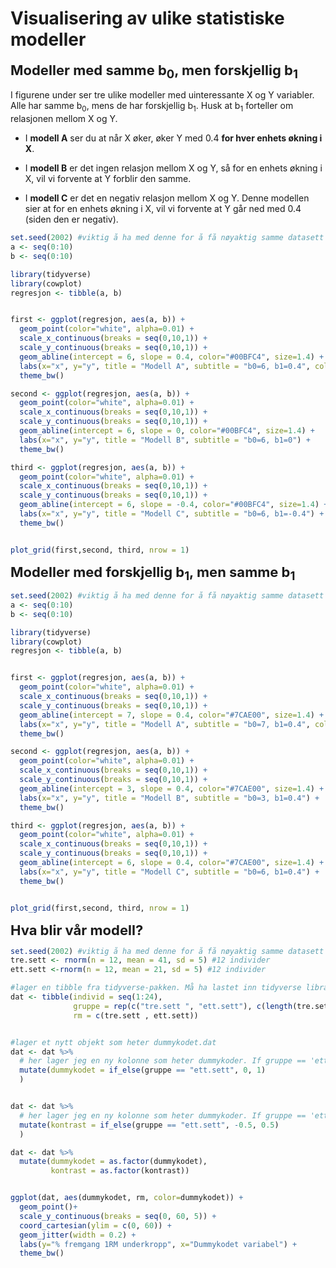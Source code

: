 
# Visualisering av ulike statistiske modeller

<span style="font-size: 22px; font-weight: bold; color: var(--purple);">Modeller med samme b<sub>0</sub>, men forskjellig b<sub>1</sub></span>


I figurene under ser tre ulike modeller med uinteressante X og Y variabler. Alle har samme b<sub>0</sub>, mens de har forskjellig b<sub>1</sub>. Husk at b<sub>1</sub> forteller om relasjonen mellom X og Y.

* I **modell A** ser du at når X øker, øker Y med 0.4 **for hver enhets økning i X**. 

* I **modell B** er det ingen relasjon mellom X og Y, så for en enhets økning i X, vil vi forvente at Y forblir den samme. 

* I **modell C** er det en negativ relasjon mellom X og Y. Denne modellen sier at for en enhets økning i X, vil vi forvente at Y går ned med 0.4 (siden den er negativ).


```r
set.seed(2002) #viktig å ha med denne for å få nøyaktig samme datasett
a <- seq(0:10)
b <- seq(0:10)

library(tidyverse)
library(cowplot)
regresjon <- tibble(a, b)


first <- ggplot(regresjon, aes(a, b)) + 
  geom_point(color="white", alpha=0.01) +
  scale_x_continuous(breaks = seq(0,10,1)) +
  scale_y_continuous(breaks = seq(0,10,1)) +
  geom_abline(intercept = 6, slope = 0.4, color="#00BFC4", size=1.4) +
  labs(x="x", y="y", title = "Modell A", subtitle = "b0=6, b1=0.4", color="red") +
  theme_bw() 

second <- ggplot(regresjon, aes(a, b)) + 
  geom_point(color="white", alpha=0.01) +
  scale_x_continuous(breaks = seq(0,10,1)) +
  scale_y_continuous(breaks = seq(0,10,1)) +
  geom_abline(intercept = 6, slope = 0, color="#00BFC4", size=1.4) +
  labs(x="x", y="y", title = "Modell B", subtitle = "b0=6, b1=0") +
  theme_bw() 

third <- ggplot(regresjon, aes(a, b)) + 
  geom_point(color="white", alpha=0.01) +
  scale_x_continuous(breaks = seq(0,10,1)) +
  scale_y_continuous(breaks = seq(0,10,1)) +
  geom_abline(intercept = 6, slope = -0.4, color="#00BFC4", size=1.4) +
  labs(x="x", y="y", title = "Modell C", subtitle = "b0=6, b1=-0.4") +
  theme_bw() 


plot_grid(first,second, third, nrow = 1)


```

<span style="font-size: 22px; font-weight: bold; color: var(--purple);">Modeller med forskjellig b<sub>1</sub>, men samme b<sub>1</sub></span>

```r
set.seed(2002) #viktig å ha med denne for å få nøyaktig samme datasett
a <- seq(0:10)
b <- seq(0:10)

library(tidyverse)
library(cowplot)
regresjon <- tibble(a, b)


first <- ggplot(regresjon, aes(a, b)) + 
  geom_point(color="white", alpha=0.01) +
  scale_x_continuous(breaks = seq(0,10,1)) +
  scale_y_continuous(breaks = seq(0,10,1)) +
  geom_abline(intercept = 7, slope = 0.4, color="#7CAE00", size=1.4) +
  labs(x="x", y="y", title = "Modell A", subtitle = "b0=7, b1=0.4", color="red") +
  theme_bw() 

second <- ggplot(regresjon, aes(a, b)) + 
  geom_point(color="white", alpha=0.01) +
  scale_x_continuous(breaks = seq(0,10,1)) +
  scale_y_continuous(breaks = seq(0,10,1)) +
  geom_abline(intercept = 3, slope = 0.4, color="#7CAE00", size=1.4) +
  labs(x="x", y="y", title = "Modell B", subtitle = "b0=3, b1=0.4") +
  theme_bw() 

third <- ggplot(regresjon, aes(a, b)) + 
  geom_point(color="white", alpha=0.01) +
  scale_x_continuous(breaks = seq(0,10,1)) +
  scale_y_continuous(breaks = seq(0,10,1)) +
  geom_abline(intercept = 6, slope = 0.4, color="#7CAE00", size=1.4) +
  labs(x="x", y="y", title = "Modell C", subtitle = "b0=6, b1=0.4") +
  theme_bw() 


plot_grid(first,second, third, nrow = 1)

```

<span style="font-size: 22px; font-weight: bold; color: var(--purple);">Hva blir vår modell?</span>

```r
set.seed(2002) #viktig å ha med denne for å få nøyaktig samme datasett
tre.sett <- rnorm(n = 12, mean = 41, sd = 5) #12 individer
ett.sett <-rnorm(n = 12, mean = 21, sd = 5) #12 individer

#lager en tibble fra tidyverse-pakken. Må ha lastet inn tidyverse library(tidyverse) i scriptfilen
dat <- tibble(individ = seq(1:24),
              gruppe = rep(c("tre.sett ", "ett.sett"), c(length(tre.sett), length(ett.sett))),
              rm = c(tre.sett , ett.sett))


#lager et nytt objekt som heter dummykodet.dat
dat <- dat %>%
  # her lager jeg en ny kolonne som heter dummykoder. If gruppe == 'ett.sett', gi verdien 0, else gi de 1.
  mutate(dummykodet = if_else(gruppe == "ett.sett", 0, 1)
  )


dat <- dat %>%
  # her lager jeg en ny kolonne som heter dummykoder. If gruppe == 'ett.sett', gi verdien 0, else gi de 1.
  mutate(kontrast = if_else(gruppe == "ett.sett", -0.5, 0.5)
  )

dat <- dat %>%
  mutate(dummykodet = as.factor(dummykodet),
         kontrast = as.factor(kontrast))


ggplot(dat, aes(dummykodet, rm, color=dummykodet)) +
  geom_point()+
  scale_y_continuous(breaks = seq(0, 60, 5)) +
  coord_cartesian(ylim = c(0, 60)) +
  geom_jitter(width = 0.2) + 
  labs(y="% fremgang 1RM underkropp", x="Dummykodet variabel") +
  theme_bw()
```

